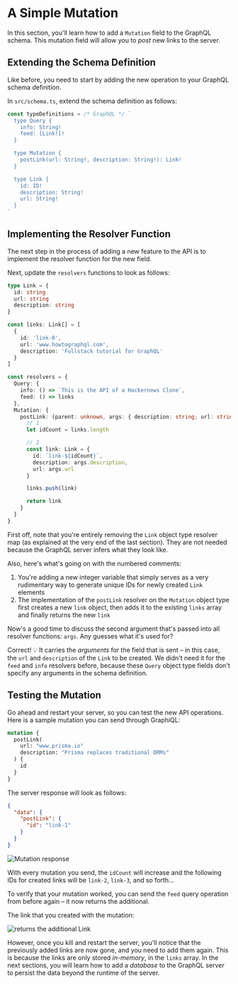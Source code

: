 # A Simple Mutation

In this section, you'll learn how to add a `Mutation` field to the GraphQL schema. This mutation field will allow you to _post_ new links
to the server.

## Extending the Schema Definition

Like before, you need to start by adding the new operation to your GraphQL schema definition.

In `src/schema.ts`, extend the schema definition as follows:

```ts filename="src/schema.ts"
const typeDefinitions = /* GraphQL */ `
  type Query {
    info: String!
    feed: [Link!]!
  }

  type Mutation {
    postLink(url: String!, description: String!): Link!
  }

  type Link {
    id: ID!
    description: String!
    url: String!
  }
`
```

## Implementing the Resolver Function

The next step in the process of adding a new feature to the API is to implement the resolver function for the new field.

Next, update the `resolvers` functions to look as follows:

```ts
type Link = {
  id: string
  url: string
  description: string
}

const links: Link[] = [
  {
    id: 'link-0',
    url: 'www.howtographql.com',
    description: 'Fullstack tutorial for GraphQL'
  }
]

const resolvers = {
  Query: {
    info: () => `This is the API of a Hackernews Clone`,
    feed: () => links
  },
  Mutation: {
    postLink: (parent: unknown, args: { description: string; url: string }) => {
      // 1
      let idCount = links.length

      // 2
      const link: Link = {
        id: `link-${idCount}`,
        description: args.description,
        url: args.url
      }

      links.push(link)

      return link
    }
  }
}
```

First off, note that you're entirely removing the `Link` object type resolver map (as explained at the very end of the last section).
They are not needed because the GraphQL server infers what they look like.

Also, here's what's going on with the numbered comments:

1. You're adding a new integer variable that simply serves as a very rudimentary way to generate unique IDs for newly
   created `Link` elements
2. The implementation of the `postLink` resolver on the `Mutation` object type first creates a new `link` object, then adds it to the existing `links`
   array and finally returns the new `link`

Now's a good time to discuss the second argument that's passed into all resolver functions: `args`. Any guesses what it's used for?

Correct! 💡 It carries the _arguments_ for the field that is sent – in this case, the `url` and
`description` of the `Link` to be created. We didn't need it for the `feed` and `info`
resolvers before, because these `Query` object type fields don't specify any arguments
in the schema definition.

## Testing the Mutation

Go ahead and restart your server, so you can test the new API operations. Here is a sample mutation you can send through GraphiQL:

```graphql
mutation {
  postLink(
    url: "www.prisma.io"
    description: "Prisma replaces traditional ORMs"
  ) {
    id
  }
}
```

The server response will look as follows:

```json
{
  "data": {
    "postLink": {
      "id": "link-1"
    }
  }
}
```

![Mutation response](/assets/tutorial/basic/05-a-simple-mutation/post-link-mutation-response.png)

With every mutation you send, the `idCount` will increase and the following IDs for created links will be `link-2`,
`link-3`, and so forth...

To verify that your mutation worked, you can send the `feed` query operation from before again – it now returns the additional.

The link that you created with the mutation:

![returns the additional Link](/assets/tutorial/basic/05-a-simple-mutation/feed-link-query-response.png)

However, once you kill and restart the server, you'll notice that the previously added links are now gone, and you need
to add them again. This is because the links are only stored _in-memory_, in the `links` array. In the next sections,
you will learn how to add a _database_ to the GraphQL server to persist the data beyond the runtime of the
server.
